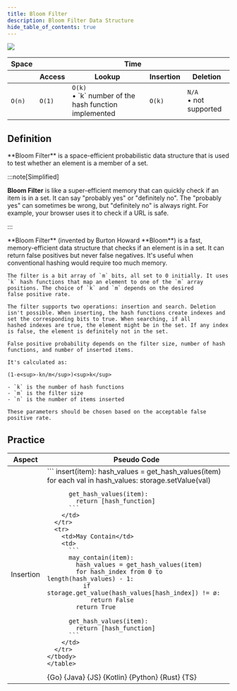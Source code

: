```yaml
---
title: Bloom Filter
description: Bloom Filter Data Structure
hide_table_of_contents: true
---
```





![](./assets/bloomFilter/bloomFilter.svg)

<table>
  <thead>
    <tr>
      <th>Space</th>
      <th colspan="4">Time</th>
    </tr>
    <tr>
      <th></th>
      <th>Access</th>
      <th>Lookup</th>
      <th>Insertion</th>
      <th>Deletion</th>
    </tr>
  </thead>
  <tbody>
    <tr>
      <td>
        <code className="fair">O(n)</code>
      </td>
      <td>
        <code className="excellent">O(1)</code>
      </td>
      <td>
        <code className="fair">O(k)</code> <br /> • `k` number of the hash
        function implemented
      </td>
      <td>
        <code className="fair">O(k)</code>
      </td>
      <td>
        <code className="na">N/A</code>
        <br /> • not supported
      </td>
    </tr>
  </tbody>
</table>

## Definition

<Tabs>
  <TabItem value="short" label="Short">
    **Bloom Filter** is a space-efficient probabilistic data structure that is used to test whether an element is a member of a set.

  :::note[Simplified]

  **Bloom Filter** is like a super-efficient memory that can quickly check if an item is in a set. It can say "probably yes" or "definitely no". The "probably yes" can sometimes be wrong, but
  "definitely no" is always right. For example, your browser uses it to check if a URL is safe.

  :::

  </TabItem>
  <TabItem value="detailed" label="Detailed">
    **Bloom Filter** (invented by Burton Howard **Bloom**) is a fast, memory-efficient data structure that checks if an element is in a set. It can return false positives but never false negatives.
    It's useful when conventional hashing would require too much memory.

    The filter is a bit array of `m` bits, all set to 0 initially. It uses `k` hash functions that map an element to one of the `m` array positions. The choice of `k` and `m` depends on the desired
    false positive rate.

    The filter supports two operations: insertion and search. Deletion isn't possible. When inserting, the hash functions create indexes and set the corresponding bits to true. When searching, if all
    hashed indexes are true, the element might be in the set. If any index is false, the element is definitely not in the set.

    False positive probability depends on the filter size, number of hash functions, and number of inserted items.

    It's calculated as:

    (1-e<sup>-kn/m</sup>)<sup>k</sup>

    - `k` is the number of hash functions
    - `m` is the filter size
    - `n` is the number of items inserted

    These parameters should be chosen based on the acceptable false positive rate.

  </TabItem>
</Tabs>

## Practice

<Tabs>
  <TabItem value="practice" label="Practice">
    <table>
      <thead>
      <tr>
        <th>Aspect</th>
        <th>Pseudo Code</th>
      </tr>
      </thead>
    <tbody>
      <tr>
        <td>Insertion</td>
        <td>
          ```
          insert(item):
            hash_values = get_hash_values(item)
            for each val in hash_values:
              storage.setValue(val)

          get_hash_values(item):
            return [hash_function]
          ```
        </td>
      </tr>
      <tr>
        <td>May Contain</td>
        <td>
          ```
          may_contain(item):
            hash_values = get_hash_values(item)
            for hash_index from 0 to length(hash_values) - 1:
              if storage.get_value(hash_values[hash_index]) != ø:
                return False
            return True

          get_hash_values(item):
            return [hash_function]
          ```
        </td>
      </tr>
    </tbody>
    </table>

  </TabItem>
  <TabItem value="solution" label="Solution">
    <Tabs queryString="code">
      <TabItem value="go" label="" attributes={{title: "Go Lang", className: "code_lang go m"}}><CodeBlock language="go">{Go}</CodeBlock></TabItem>
      <TabItem value="java" label="" attributes={{title: "Java", className: "code_lang java m"}}><CodeBlock language="java">{Java}</CodeBlock></TabItem>
      <TabItem value="js" label="" attributes={{title: "JavaScript", className: "code_lang js m"}}><CodeBlock language="js">{JS}</CodeBlock></TabItem>
      <TabItem value="kotlin" label="" attributes={{title: "Kotlin", className: "code_lang kotlin m"}}><CodeBlock language="kotlin">{Kotlin}</CodeBlock></TabItem>
      <TabItem value="python" label="" attributes={{title: "Python", className: "code_lang python m"}}><CodeBlock language="python">{Python}</CodeBlock></TabItem>
      <TabItem value="rust" label="" attributes={{title: "Rust", className: "code_lang rust m"}}><CodeBlock language="rust">{Rust}</CodeBlock></TabItem>
      <TabItem value="ts" label="" attributes={{title: "TypeScript", className: "code_lang ts m"}}><CodeBlock language="ts">{TS}</CodeBlock></TabItem>
    </Tabs>
  </TabItem>
</Tabs>

